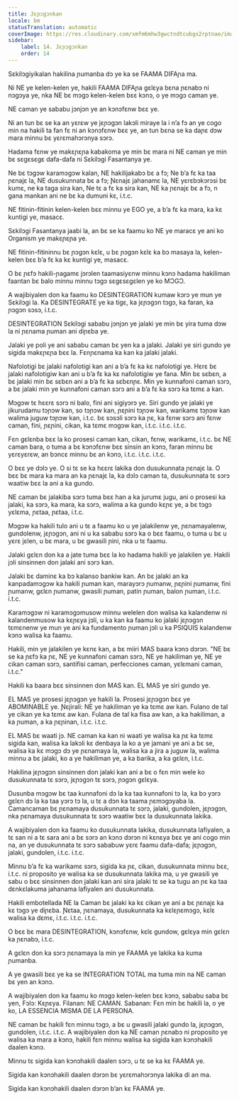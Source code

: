 ```yaml
---
title: Jɛɲɔgɔnkan
locale: bm
statusTranslation: automatic
coverImage: https://res.cloudinary.com/xmfm6mhw3gwctndtcubgx2rptnae/image/upload/v1740337243/small_cover_educacion_fundamental_a051170f1c.webp
sidebar:
    label: 14. Jɛɲɔgɔnkan
    order: 14
---
```

Sɛkilɔgiyikalan hakilina ɲumanba dɔ ye ka se FAAMA DIFAɲa ma.

Ni NE ye kelen-kelen ye, hakili FAAMA DIFAɲa gɛlɛya bɛna ɲɛnabɔ ni nɔgɔya ye, nka NE bɛ mɔgɔ kelen-kelen bɛɛ kɔnɔ, o ye mɔgɔ caman ye.

NE caman ye sababu jɔnjɔn ye an kɔnɔfɛnw bɛɛ ye.

Ni an tun bɛ se ka an yɛrɛw ye jɛɲɔgɔn lakɔli miraye la i n’a fɔ an ye cogo min na hakili ta fan fɛ ni an kɔnɔfɛnw bɛɛ ye, an tun bɛna se ka daɲɛ dɔw mara minnu bɛ yɛrɛmahɔrɔnya sɔrɔ.

Hadama fɛnw ye makɛɲɛɲa kabakoma ye min bɛ mara ni NE caman ye min bɛ sɛgɛsɛgɛ dafa-dafa ni Sɛkilɔgi Fasantanya ye.

Ne bɛ tɔgɔw karamɔgɔw kalan, NE hakilijakabɔ bɛ a fɔ; Ne b’a fɛ ka taa ɲɛnajɛ la, NE dusukunnata bɛ a fɔ; Ɲɛnajɛ jahanamɛ la, NE yɛrɛbɔkɔrɔsi bɛ kumɛ, ne ka taga sira kan, Ne tɛ a fɛ ka sira kan, NE ka ɲɛnajɛ bɛ a fɔ, n gana mankan ani ne bɛ ka dumuni kɛ, i.t.c.

NE fitinin-fitinin kelen-kelen bɛɛ minnu ye EGO ye, a b’a fɛ ka mara, ka kɛ kuntigi ye, masacɛ.

Sɛkilɔgi Fasantanya jaabi la, an bɛ se ka faamu ko NE ye maracɛ ye ani ko Organism ye makɛɲɛɲa ye.

NE fitinin-fitininnu bɛ ɲɔgɔn kɛlɛ, u bɛ ɲɔgɔn kɛlɛ ka bɔ masaya la, kelen-kelen bɛɛ b’a fɛ ka kɛ kuntigi ye, masacɛ.

O bɛ ɲɛfɔ hakili-ɲagamɛ jɔrɔlen taamasiyɛnw minnu kɔnɔ hadama hakiliman faantan bɛ balo minnu minnu tɔgɔ sɛgɛsɛgɛlen ye ko MƆGƆ.

A wajibiyalen don ka faamu ko DESINTEGRATION kumaw kɔrɔ ye mun ye Sɛkilɔgi la. Ka DESINTEGRATE ye ka tigɛ, ka jɛɲɔgɔn tɔgɔ, ka faran, ka ɲɔgɔn sɔsɔ, i.t.c.

DESINTEGRATION Sɛkilɔgi sababu jɔnjɔn ye jalaki ye min bɛ yira tuma dɔw la ni ɲɛnama ɲuman ani diɲɛba ye.

Jalaki ye poli ye ani sababu caman bɛ yen ka a jalaki. Jalaki ye siri gundo ye sigida makɛɲɛɲa bɛɛ la. Fɛnɲɛnama ka kan ka jalaki jalaki.

Nafolotigi bɛ jalaki nafolotigi kan ani a b’a fɛ ka kɛ nafolotigi ye. Hɛrɛ bɛ jalaki nafolotigiw kan ani u b’a fɛ ka kɛ nafolotigiw ye fana. Min bɛ sɛbɛn, a bɛ jalaki min bɛ sɛbɛn ani a b’a fɛ ka sɛbɛnɲɛ. Min ye kunnafoni caman sɔrɔ, a bɛ jalaki min ye kunnafoni caman sɔrɔ ani a b’a fɛ ka sɔrɔ ka tɛmɛ a kan.

Mɔgɔw tɛ hɛɛrɛ sɔrɔ ni balo, fini ani sigiyɔrɔ ye. Siri gundo ye jalaki ye jikurudamu tɔɲɔw kan, so tɔɲɔw kan, ɲɛɲini tɔɲɔw kan, warikamɛ tɔɲɔw kan walima juguw tɔɲɔw kan, i.t.c. bɛ sɔsɔli sɔrɔ ka ɲɛ, ka fɛnw sɔrɔ ani fɛnw caman, fini, ɲɛɲini, cikan, ka tɛmɛ mɔgɔw kan, i.t.c. i.t.c. i.t.c.

Fɛn gɛlɛnba bɛɛ la ko prosesi caman kan, cikan, fɛnw, warikamɛ, i.t.c. bɛ NE caman bara, o tuma a bɛ kɔnɔfɛnw bɛɛ sinsin an kɔnɔ, faran minnu bɛ yɛrɛyɛrɛw, an bɔncɛ minnu bɛ an kɔnɔ, i.t.c. i.t.c. i.t.c.

O bɛɛ ye dɔlɔ ye. O si tɛ se ka hɛɛrɛ lakika don dusukunnata ɲɛnajɛ la. O bɛɛ bɛ mara ka mara an ka ɲɛnajɛ la, ka dɔlɔ caman ta, dusukunnata tɛ sɔrɔ waatiw bɛɛ la ani a ka gundo.

NE caman bɛ jalakiba sɔrɔ tuma bɛɛ han a ka jurumɛ jugu, ani o prosesi ka jalaki, ka sɔrɔ, ka mara, ka sɔrɔ, walima a ka gundo kɛɲɛ ye, a bɛ tɔgɔ yɛlɛma, ɲɛtaa, ɲɛtaa, i.t.c.

Mɔgɔw ka hakili tulo ani u tɛ a faamu ko u ye jalakilenw ye, ɲɛnamayalenw, gundolenw, jɛɲɔgɔn, ani ni u ka sababu sɔrɔ ka o bɛɛ faamu, o tuma u bɛ u yɛrɛ jɛlen, u bɛ mara, u bɛ gwasili ɲini, nka u tɛ faamu.

Jalaki gɛlɛn don ka a jate tuma bɛɛ la ko hadama hakili ye jalakilen ye. Hakili jɔli sinsinnen don jalaki ani sɔrɔ kan.

Jalaki bɛ daminɛ ka bɔ kalanso bankiw kan. An bɛ jalaki an ka kanpadamɔgɔw ka hakili ɲuman kan, marayɔrɔ ɲumanw, ɲɛɲini ɲumanw, fini ɲumanw, gɛlɛn ɲumanw, gwasili ɲuman, patin ɲuman, balon ɲuman, i.t.c. i.t.c.

Karamɔgɔw ni karamɔgɔmusow minnu welelen don walisa ka kalandenw ni kalandenmusow ka kɛɲɛya jɔli, u ka kan ka faamu ko jalaki jɛɲɔgɔn tɛmɛnenw ye mun ye ani ka fundamento ɲuman jɔli u ka PSIQUIS kalandenw kɔnɔ walisa ka faamu.

Hakili, min ye jalakilen ye kɛnɛ kan, a bɛ miiri MAS baara kɔnɔ dɔrɔn. "NE bɛ se ka ɲɛfɔ ka ɲɛ, NE ye kunnafoni caman sɔrɔ, NE ye hakiliman ye, NE ye cikan caman sɔrɔ, santifisi caman, perfecciones caman, yɛlɛmani caman, i.t.c."

Hakili ka baara bɛɛ sinsinnen don MAS kan. EL MAS ye siri gundo ye.

EL MAS ye prosesi jɛɲɔgɔn ye hakili la. Prosesi jɛɲɔgɔn bɛɛ ye ABOMINABLE ye. Ɲɛjirali: NE ye hakiliman ye ka tɛmɛ aw kan. Fulano de tal ye cikan ye ka tɛmɛ aw kan. Fulana de tal ka fisa aw kan, a ka hakiliman, a ka ɲuman, a ka ɲɛɲinan, i.t.c. i.t.c.

EL MAS bɛ waati jɔ. NE caman ka kan ni waati ye walisa ka ɲɛ ka tɛmɛ sigida kan, walisa ka lakɔli kɛ denbaya la ko a ye jamani ye ani a bɛ se, walisa ka kɛ mɔgɔ dɔ ye ɲɛnamaya la, walisa ka a jira a juguw la, walima minnu a bɛ jalaki, ko a ye hakiliman ye, a ka barika, a ka gɛlɛn, i.t.c.

Hakilina jɛɲɔgɔn sinsinnen don jalaki kan ani a bɛ o fɛn min wele ko dusukunnata tɛ sɔrɔ, jɛɲɔgɔn tɛ sɔrɔ, ɲɔgɔn gɛlɛya.

Dusunba mɔgɔw bɛ taa kunnafoni dɔ la ka taa kunnafoni tɔ la, ka bɔ yɔrɔ gɛlɛn dɔ la ka taa yɔrɔ tɔ la, u tɛ a dɔn ka taama ɲɛmɔgɔyaba la. Camancaman bɛ ɲɛnamaya dusukunnata tɛ sɔrɔ, jalaki, gundolen, jɛɲɔgɔn, nka ɲɛnamaya dusukunnata tɛ sɔrɔ waatiw bɛɛ la dusukunnata lakika.

A wajibiyalen don ka faamu ko dusukunnata lakika, dusukunnata lafiyalen, a tɛ san ni a tɛ sara ani a bɛ sɔrɔ an kɔnɔ dɔrɔn ni kɛnɛya bɛɛ ye ani cogo min na, an ye dusukunnata tɛ sɔrɔ sababuw yɛrɛ faamu dafa-dafa; jɛɲɔgɔn, jalaki, gundolen, i.t.c. i.t.c.

Minnu b’a fɛ ka warikamɛ sɔrɔ, sigida ka ɲɛ, cikan, dusukunnata minnu bɛɛ, i.t.c. ni proposito ye walisa ka se dusukunnata lakika ma, u ye gwasili ye sabu o bɛɛ sinsinnen don jalaki kan ani sira jalaki tɛ se ka tugu an ɲɛ ka taa dɛnkɛlakuma jahanama lafiyalen ani dusukunnata.

Hakili embotellada NE la Caman bɛ jalaki ka kɛ cikan ye ani a bɛ ɲɛnajɛ ka kɛ tɔgɔ ye diɲɛba. Ɲɛtaa, ɲɛnamaya, dusukunnata ka kɛlɛɲɛmɔgɔ, kɛlɛ walisa ka dɛmɛ, i.t.c. i.t.c. i.t.c.

O bɛɛ bɛ mara DESINTEGRATION, kɔnɔfɛnw, kɛlɛ gundow, gɛlɛya min gɛlɛn ka ɲɛnabɔ, i.t.c.

A gɛlɛn don ka sɔrɔ ɲɛnamaya la min ye FAAMA ye lakika ka kuma ɲumanba.

A ye gwasili bɛɛ ye ka se INTEGRATION TOTAL ma tuma min na NE caman bɛ yen an kɔnɔ.

A wajibiyalen don ka faamu ko mɔgɔ kelen-kelen bɛɛ kɔnɔ, sababu saba bɛ yen, Fɔlɔ: Kɛɲɛya. Filanan: NE CAMAN. Sabanan: Fɛn min bɛ hakili la, o ye ko, LA ESSENCIA MISMA DE LA PERSONA.

NE caman bɛ hakili fɛn minnu tɔgɔ, a bɛ u gwasili jalaki gundo la, jɛɲɔgɔn, gundolen, i.t.c. i.t.c. A wajibiyalen don ka NE caman ɲɛnabɔ ni proposito ye walisa ka mara a kɔnɔ, hakili fɛn minnu walisa ka sigida kan kɔnɔhakili daalen kɔnɔ.

Minnu tɛ sigida kan kɔnɔhakili daalen sɔrɔ, u tɛ se ka kɛ FAAMA ye.

Sigida kan kɔnɔhakili daalen dɔrɔn bɛ yɛrɛmahɔrɔnya lakika di an ma.

Sigida kan kɔnɔhakili daalen dɔrɔn b’an kɛ FAAMA ye.

